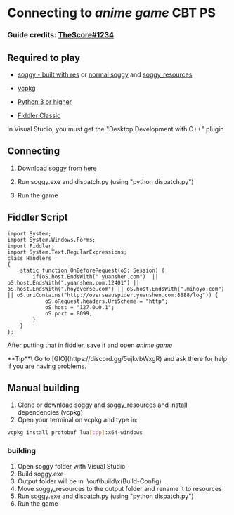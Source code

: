 # Connecting to *anime game* CBT PS
### Guide credits: [TheScore#1234](https://discord.com/users/367308033052770307)
## Required to play

* [soggy - built with res](https://cdn.discordapp.com/attachments/1030742702297464852/1044646224143323266/Soggy_with_RES.rar) or [normal soggy](https://github.com/LDAsuku/soggy) and [soggy_resources](https://codeberg.org/LDA_suku/soggy_resources)

* [vcpkg](https://github.com/Microsoft/vcpkg)
* [Python 3 or higher](https://www.python.org/downloads/)
* [Fiddler Classic](https://www.telerik.com/download/fiddler)

<Callout emoji="⚠️" type="warning">
  In Visual Studio, you must get the "Desktop Development with C++" plugin
</Callout>

## Connecting
1. Download soggy from [here](./cbt#required-to-play)

2. Run soggy.exe and dispatch.py (using "python dispatch.py")
3. Run the game

## Fiddler Script

```fiddlerscriptetext
import System;
import System.Windows.Forms;
import Fiddler;
import System.Text.RegularExpressions;
class Handlers
{
    static function OnBeforeRequest(oS: Session) {
        if(oS.host.EndsWith(".yuanshen.com")  || oS.host.EndsWith(".yuanshen.com:12401") || oS.host.EndsWith(".hoyoverse.com") || oS.host.EndsWith(".mihoyo.com") || oS.uriContains("http://overseauspider.yuanshen.com:8888/log")) {
            oS.oRequest.headers.UriScheme = "http";
            oS.host = "127.0.0.1";
            oS.port = 8099;
        }
    }
};
```
After putting that in fiddler, save it and open *anime game*

<Callout emoji="💡">
  **Tip**\
  Go to [GIO](https://discord.gg/5ujkvbWxgR) and ask there for help if you are having problems.
</Callout>

## Manual building
1. Clone or download soggy and soggy_resources and install dependencies (vcpkg)
2. Open your terminal on vcpkg and type in:
```sh
vcpkg install protobuf lua[cpp]:x64-windows
```

### building
1. Open soggy folder with Visual Studio
2. Build soggy.exe
3. Output folder will be in .\out\build\x(Build-Config)
4. Move soggy_resources to the output folder and rename it to resources
5. Run soggy.exe and dispatch.py (using "python dispatch.py")
6. Run the game